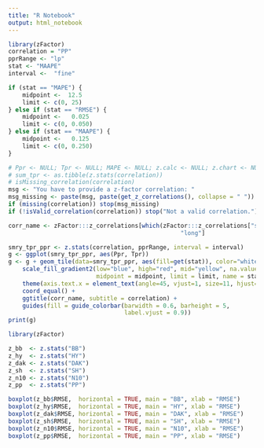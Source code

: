 ```yaml
---
title: "R Notebook"
output: html_notebook
---
```


```r
library(zFactor)
correlation = "PP"
pprRange <- "lp"
stat <- "MAAPE"
interval <-  "fine"

if (stat == "MAPE") {
    midpoint <-  12.5
    limit <- c(0, 25)
} else if (stat == "RMSE") {
    midpoint <-   0.025
    limit <- c(0, 0.050)
} else if (stat == "MAAPE") {
    midpoint <-   0.125
    limit <- c(0, 0.250)
}

# Ppr <- NULL; Tpr <- NULL; MAPE <- NULL; z.calc <- NULL; z.chart <- NULL
# sum_tpr <- as.tibble(z.stats(correlation))
# isMissing_correlation(correlation)
msg <- "You have to provide a z-factor correlation: "
msg_missing <- paste(msg, paste(get_z_correlations(), collapse = " "))
if (missing(correlation)) stop(msg_missing)
if (!isValid_correlation(correlation)) stop("Not a valid correlation.")

corr_name <- zFactor:::z_correlations[which(zFactor:::z_correlations["short"] == correlation),
                                                 "long"]

smry_tpr_ppr <- z.stats(correlation, pprRange, interval = interval)
g <- ggplot(smry_tpr_ppr, aes(Ppr, Tpr))
g <- g + geom_tile(data=smry_tpr_ppr, aes(fill=get(stat)), color="white") +
    scale_fill_gradient2(low="blue", high="red", mid="yellow", na.value = "grey25",
                         midpoint = midpoint, limit = limit, name = stat) +
    theme(axis.text.x = element_text(angle=45, vjust=1, size=11, hjust=1)) +
    coord_equal() +
    ggtitle(corr_name, subtitle = correlation) +
    guides(fill = guide_colorbar(barwidth = 0.6, barheight = 5,
                                 label.vjust = 0.9))
print(g)
```


```r
library(zFactor)

z_bb  <- z.stats("BB")
z_hy  <- z.stats("HY")
z_dak <- z.stats("DAK")
z_sh  <- z.stats("SH")
z_n10 <- z.stats("N10")
z_pp  <- z.stats("PP")

boxplot(z_bb$RMSE,  horizontal = TRUE, main = "BB", xlab = "RMSE")
boxplot(z_hy$RMSE,  horizontal = TRUE, main = "HY", xlab = "RMSE")
boxplot(z_dak$RMSE, horizontal = TRUE, main = "DAK", xlab = "RMSE")
boxplot(z_sh$RMSE,  horizontal = TRUE, main = "SH", xlab = "RMSE")
boxplot(z_n10$RMSE, horizontal = TRUE, main = "N10", xlab = "RMSE")
boxplot(z_pp$RMSE,  horizontal = TRUE, main = "PP", xlab = "RMSE")
```